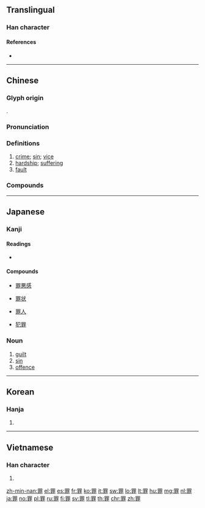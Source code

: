 {{character info/new}}
{{also|辠}}
==Translingual==

===Han character===
{{Han char|rn=122|rad=网|as=08|sn=13|four=60111|canj=WLLMY|ids=⿱罒非}}

====References====
* {{Han ref|kx=0948.130|dkj=28293|dj=1389.120|hdz=42920.070|uh=7F6A|ud=32618|bh=B86F|bd=47215}}

----

==Chinese==
{{zh-forms}}

===Glyph origin===
{{Han etym}}
{{Han compound|网|非|ls=ic|alt1=罒|t1=net|t2=mistake}}.

===Pronunciation===
{{zh-pron
|m=zuì
|c=zeoi6
|h=pfs=chhui
|mn=qz:chǒe/tw,xm,zz:chōe/qz:chěr/tw,xm,zz:chē
|mn_note=chǒe/chōe - literary; chěr/chē - vernacular
|mc=y
|oc=y
|cat=n
}}

===Definitions===
{{zh-hanzi}}

# [[crime]]; [[sin]]; [[vice]]
# [[hardship]]; [[suffering]]
# [[fault]]

===Compounds===
{{zh-der|罪案|罪案記錄|罪案總數|罪不容誅|罪大惡極|罪當萬死|罪惡|罪犯|罪該萬死|罪過|罪跡|罪魁|罪魁禍首|罪名|罪孽|罪情|罪人|罪行|罪刑|罪業|罪有應得|罪責|罪證|罪狀|俯首認罪|彌天大罪|內亂罪|帶罪徵收|千古罪人|七大死罪|吃罪|公罪|叛亂罪|代罪羔羊|受罪|入罪|弔民伐罪|共犯罪|定罪|奉辭伐罪|惹罪招愆|惡稔罪盈|恕罪|恐嚇罪|怪罪|將功折罪|委罪|侵占罪|待罪羔羊|悔罪自新|伐罪弔民|得罪|性犯罪|功罪|原罪|告罪|同罪|併贓治罪|強制罪|免罪|傷害罪|伏罪|和誘罪|坐罪|待罪|帶罪立功|問罪|將功贖罪|可罪|判罪|少年犯罪|伐罪|下車泣罪|問罪之師|不知不罪|何罪之有|以功贖罪|戴罪立功|抵罪|替罪羊|歸罪|死罪|毀損罪|抱罪|數罪併罰|殺人罪|犯罪|畏罪自殺|智能犯罪|犯罪率|滅罪修因|活受罪|替罪羔羊|無罪|科罪|戴罪圖功|掩罪藏惡|畏罪潛逃|教唆罪|洋罪|滔天大罪|暴力犯罪|白領犯罪|犯罪現場|禍首罪魁|懼罪|獲罪|懷璧其罪|無頭罪|掩罪飾非|滔天之罪|涅槃罪度|畏罪|泣罪|法獄治罪|治罪|無罪開釋|死有餘罪|服罪|搶奪罪|罪障|賞功罰罪|立功贖罪|經濟犯罪|罪孽深重|郭華情罪|迷天大罪|陪罪|遭罪|罪惡貫盈|自找罪受|賭博罪|風流罪過|罪無可逭|風流罪|罪惡感|罪逆深重|罪莫大焉|罪惡如山|罰不當罪|罪嫌|罪與罰|被罪|興師問罪|背信罪|罪惡昭著|遺棄罪|罪己|罪惡深重|罪不可赦|罪有攸歸|見罪|鴉片罪|罪加一等|罪業深重|論罪|罪隸|罪以功除|負荊請罪|遷善遠罪|重傷罪|領罪|罪惡滔天|造罪|該當何罪|認罪|負罪|除罪|降罪|罪上加罪|開罪|興師見罪|誹謗罪|觳觫伏罪|贓物罪|重罪|脫罪|逃罪|頂罪|罪人不帑|罪因|請罪|赦罪|贖罪|賠罪|竊占罪|罪愆|謝罪|詐欺罪|親告罪|罪己詔|罪戾|罪人不孥}}

----

==Japanese==

===Kanji===
{{ja-kanji|grade=5|rs=网08}}

====Readings====
* {{ja-readings|goon=[[ざい]] (zai)|kanon=[[さい]] (sai) {{non-joyo-reading}}|kun=[[つみ]] (tsumi), [[つみする]] ([[罪する]], tsumisuru)}}

====Compounds====
{{top4}}
* [[罪悪感]]
{{mid4}}
* [[罪状]]
{{mid4}}
* [[罪人]]
{{mid4}}
* [[犯罪]]
{{bottom}}

===Noun===
{{ja-noun|つみ}}

# [[guilt]]
# [[sin]]
# [[offence]]

----

==Korean==

===Hanja===
{{ko-hanja|hangeul=죄|eumhun=|rv=joe|mr=choe|y=coy}}

# {{defn|lang=ko|sort=网08}}

----

==Vietnamese==

===Han character===
{{vi-hantu|[[tội]], [[tụi]]|rs=网08}}

# {{defn|lang=vi|sort=网08}}

[[zh-min-nan:罪]]
[[el:罪]]
[[es:罪]]
[[fr:罪]]
[[ko:罪]]
[[it:罪]]
[[sw:罪]]
[[lo:罪]]
[[lt:罪]]
[[hu:罪]]
[[mg:罪]]
[[nl:罪]]
[[ja:罪]]
[[no:罪]]
[[pl:罪]]
[[ru:罪]]
[[fi:罪]]
[[sv:罪]]
[[tl:罪]]
[[th:罪]]
[[chr:罪]]
[[zh:罪]]